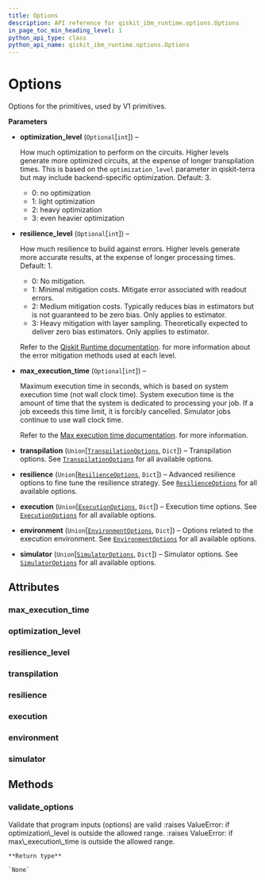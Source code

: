 ```yaml
---
title: Options
description: API reference for qiskit_ibm_runtime.options.Options
in_page_toc_min_heading_level: 1
python_api_type: class
python_api_name: qiskit_ibm_runtime.options.Options
---
```


# Options

<Class id="qiskit_ibm_runtime.options.Options" isDedicatedPage={true} github="https://github.com/Qiskit/qiskit-ibm-runtime/tree/stable/0.21/qiskit_ibm_runtime/options/options.py#L172-L404" signature="Options(optimization_level=None, resilience_level=None, max_execution_time=None, transpilation=<factory>, resilience=<factory>, execution=<factory>, environment=<factory>, simulator=<factory>)" modifiers="class">
  Options for the primitives, used by V1 primitives.

  **Parameters**

  *   **optimization\_level** (`Optional`\[`int`]) –

      How much optimization to perform on the circuits. Higher levels generate more optimized circuits, at the expense of longer transpilation times. This is based on the `optimization_level` parameter in qiskit-terra but may include backend-specific optimization. Default: 3.

      *   0: no optimization
      *   1: light optimization
      *   2: heavy optimization
      *   3: even heavier optimization

  *   **resilience\_level** (`Optional`\[`int`]) –

      How much resilience to build against errors. Higher levels generate more accurate results, at the expense of longer processing times. Default: 1.

      *   0: No mitigation.
      *   1: Minimal mitigation costs. Mitigate error associated with readout errors.
      *   2: Medium mitigation costs. Typically reduces bias in estimators but is not guaranteed to be zero bias. Only applies to estimator.
      *   3: Heavy mitigation with layer sampling. Theoretically expected to deliver zero bias estimators. Only applies to estimator.

      Refer to the [Qiskit Runtime documentation](/run/configure-error-mitigation). for more information about the error mitigation methods used at each level.

  *   **max\_execution\_time** (`Optional`\[`int`]) –

      Maximum execution time in seconds, which is based on system execution time (not wall clock time). System execution time is the amount of time that the system is dedicated to processing your job. If a job exceeds this time limit, it is forcibly cancelled. Simulator jobs continue to use wall clock time.

      Refer to the [Max execution time documentation](/run/max-execution-time). for more information.

  *   **transpilation** (`Union`\[[`TranspilationOptions`](qiskit_ibm_runtime.options.TranspilationOptions "qiskit_ibm_runtime.options.transpilation_options.TranspilationOptions"), `Dict`]) – Transpilation options. See [`TranspilationOptions`](qiskit_ibm_runtime.options.TranspilationOptions "qiskit_ibm_runtime.options.TranspilationOptions") for all available options.

  *   **resilience** (`Union`\[[`ResilienceOptions`](qiskit_ibm_runtime.options.ResilienceOptions "qiskit_ibm_runtime.options.resilience_options.ResilienceOptions"), `Dict`]) – Advanced resilience options to fine tune the resilience strategy. See [`ResilienceOptions`](qiskit_ibm_runtime.options.ResilienceOptions "qiskit_ibm_runtime.options.ResilienceOptions") for all available options.

  *   **execution** (`Union`\[[`ExecutionOptions`](qiskit_ibm_runtime.options.ExecutionOptions "qiskit_ibm_runtime.options.execution_options.ExecutionOptions"), `Dict`]) – Execution time options. See [`ExecutionOptions`](qiskit_ibm_runtime.options.ExecutionOptions "qiskit_ibm_runtime.options.ExecutionOptions") for all available options.

  *   **environment** (`Union`\[[`EnvironmentOptions`](qiskit_ibm_runtime.options.EnvironmentOptions "qiskit_ibm_runtime.options.environment_options.EnvironmentOptions"), `Dict`]) – Options related to the execution environment. See [`EnvironmentOptions`](qiskit_ibm_runtime.options.EnvironmentOptions "qiskit_ibm_runtime.options.EnvironmentOptions") for all available options.

  *   **simulator** (`Union`\[[`SimulatorOptions`](qiskit_ibm_runtime.options.SimulatorOptions "qiskit_ibm_runtime.options.simulator_options.SimulatorOptions"), `Dict`]) – Simulator options. See [`SimulatorOptions`](qiskit_ibm_runtime.options.SimulatorOptions "qiskit_ibm_runtime.options.SimulatorOptions") for all available options.

  ## Attributes

  ### max\_execution\_time

  <Attribute id="qiskit_ibm_runtime.options.Options.max_execution_time" attributeTypeHint="int | None" attributeValue="None" />

  ### optimization\_level

  <Attribute id="qiskit_ibm_runtime.options.Options.optimization_level" attributeTypeHint="int | None" attributeValue="None" />

  ### resilience\_level

  <Attribute id="qiskit_ibm_runtime.options.Options.resilience_level" attributeTypeHint="int | None" attributeValue="None" />

  ### transpilation

  <Attribute id="qiskit_ibm_runtime.options.Options.transpilation" attributeTypeHint="TranspilationOptions | Dict" />

  ### resilience

  <Attribute id="qiskit_ibm_runtime.options.Options.resilience" attributeTypeHint="ResilienceOptions | Dict" />

  ### execution

  <Attribute id="qiskit_ibm_runtime.options.Options.execution" attributeTypeHint="ExecutionOptions | Dict" />

  ### environment

  <Attribute id="qiskit_ibm_runtime.options.Options.environment" attributeTypeHint="EnvironmentOptions | Dict" />

  ### simulator

  <Attribute id="qiskit_ibm_runtime.options.Options.simulator" attributeTypeHint="SimulatorOptions | Dict" />

  ## Methods

  ### validate\_options

  <Function id="qiskit_ibm_runtime.options.Options.validate_options" github="https://github.com/Qiskit/qiskit-ibm-runtime/tree/stable/0.21/qiskit_ibm_runtime/options/options.py#L306-L334" signature="validate_options(options)" modifiers="static">
    Validate that program inputs (options) are valid :raises ValueError: if optimization\_level is outside the allowed range. :raises ValueError: if max\_execution\_time is outside the allowed range.

    **Return type**

    `None`
  </Function>
</Class>

